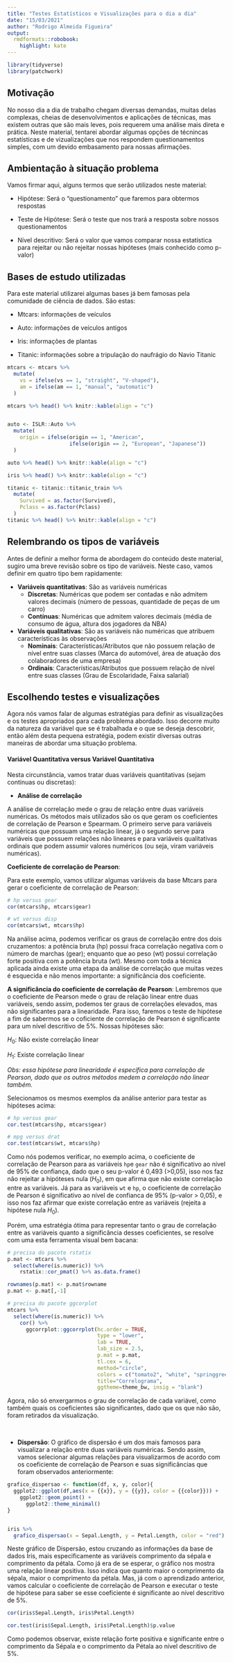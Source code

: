 ```yaml
---
title: "Testes Estatísticos e Visualizações para o dia a dia"
date: "15/03/2021"
author: "Rodrigo Almeida Figueira"
output:
  rmdformats::robobook:
    highlight: kate
---
```


```r
library(tidyverse)
library(patchwork)

```

## Motivação

No nosso dia a dia de trabalho chegam diversas demandas, muitas delas complexas, cheias de desenvolvimentos e aplicações de técnicas, mas existem outras que são mais leves, pois requerem uma análise mais direta e prática. Neste material, tentarei abordar algumas opções de técnincas estatísticas e de vizualizações que nos respondem questionamentos simples, com um devido embasamento para nossas afirmações.

## Ambientação à situação problema

Vamos firmar aqui, alguns termos que serão utilizados neste material:

- Hipótese: Será o "questionamento" que faremos para obtermos respostas

- Teste de Hipótese: Será o teste que nos trará a resposta sobre nossos questionamentos

- Nível descritivo: Será o valor que vamos comparar nossa estatística para rejeitar ou não rejeitar nossas hipóteses (mais conhecido como p-valor)

## Bases de estudo utilizadas

Para este material utilizarei algumas bases já bem famosas pela comunidade de ciência de dados. São estas:

- Mtcars: informações de veículos

- Auto: informações de veículos antigos

- Iris: informações de plantas

- Titanic: informações sobre a tripulação do naufrágio do Navio Titanic


```r
mtcars <- mtcars %>% 
  mutate(
    vs = ifelse(vs == 1, "straight", "V-shaped"),
    am = ifelse(am == 1, "manual", "automatic")
  )

mtcars %>% head() %>% knitr::kable(align = "c")


auto <- ISLR::Auto %>% 
  mutate(
    origin = ifelse(origin == 1, "American",
                    ifelse(origin == 2, "European", "Japanese"))
  )

auto %>% head() %>% knitr::kable(align = "c")

iris %>% head() %>% knitr::kable(align = "c")

titanic <- titanic::titanic_train %>% 
  mutate(
    Survived = as.factor(Survived),
    Pclass = as.factor(Pclass)
  )
titanic %>% head() %>% knitr::kable(align = "c")
```


## Relembrando os tipos de variáveis

Antes de definir a melhor forma de abordagem do conteúdo deste material, sugiro uma breve revisão sobre os tipo de variáveis. Neste caso, vamos definir em quatro tipo bem rapidamente:

- **Variáveis quantitativas**: São as variáveis numéricas
  * **Discretas**: Numéricas que podem ser contadas e não admitem valores decimais (número de pessoas, quantidade de peças de um carro)
  * **Contínuas**: Numéricas que admitem valores decimais (média de consumo de água, altura dos jogadores da NBA)

- **Variáveis qualitativas**: São as variáveis não numéricas que atribuem características às observações
  * **Nominais**: Características/Atributos que não possuem relação de nível entre suas classes (Marca do automóvel, área de atuação dos colaboradores de uma empresa)
  * **Ordinais**: Características/Atributos que possuem relação de nível entre suas classes (Grau de Escolaridade, Faixa salarial)


## Escolhendo testes e visualizações

Agora nós vamos falar de algumas estratégias para definir as visualizações e os testes apropriados para cada problema abordado. Isso decorre muito da natureza da variável que se é trabalhada e o que se deseja descobrir, então além desta pequena estratégia, podem existir diversas outras maneiras de abordar uma situação problema. 

#### Variável Quantitativa versus Variável Quantitativa

Nesta circunstância, vamos tratar duas variáveis quantitativas (sejam contínuas ou discretas):
  
- **Análise de correlação** 

A análise de correlação mede o grau de relação entre duas variáveis numéricas. Os métodos mais utilizados são os que geram os coeficientes de correlação de Pearson e Spearmam. O primeiro serve para variáveis numéricas que possuam uma relação linear, já o segundo serve para variáveis que possuem relações não lineares e para variáveis qualitativas ordinais que podem assumir valores numéricos (ou seja, viram variáveis numéricas).

  **Coeficiente de correlação de Pearson**: 

Para este exemplo, vamos utilizar algumas variáveis da base Mtcars para gerar o coeficiente de correlação de Pearson:

```r
# hp versus gear
cor(mtcars$hp, mtcars$gear)

# wt versus disp
cor(mtcars$wt, mtcars$hp)

```

Na análise acima, podemos verificar os graus de correlação entre dos dois cruzamentos: a potência bruta (hp) possui fraca correlação negativa com o número de marchas (gear); enquanto que ao peso (wt) possui correlação forte positiva com a potência bruta (wt). Mesmo com toda a técnica aplicada ainda existe uma etapa da análise de correlação que muitas vezes é esquecida e não menos importante: a significância dos coeficiente.

  **A significância do coeficiente de correlação de Pearson**: Lembremos que o coeficiente de Pearson mede o grau de relação linear entre duas variáveis, sendo assim, podemos ter graus de correlações elevados, mas não significantes para a linearidade. Para isso, faremos o teste de hipótese a fim de sabermos se o coficiente de correlação de Pearson é significante para um nível descritivo de 5%. Nossas hipóteses são:
  
  $H_0$: Não existe correlação linear
  
  $H_1:$ Existe correlação linear

*Obs: essa hipótese para linearidade é específica para correlação de Pearson, dado que os outros métodos medem a correlação não linear também.*

Selecionamos os mesmos exemplos da análise anterior para testar as hipóteses acima:

```r
# hp versus gear
cor.test(mtcars$hp, mtcars$gear)

# mpg versus drat
cor.test(mtcars$wt, mtcars$hp)
```

Como nós podemos verificar, no exemplo acima, o coeficiente de correlação de Pearson para as variáveis `hp`e `gear` não é significativo ao nível de 95% de confiança, dado que o seu p-valor é 0,493 (>0,05), isso nos faz não rejeitar a hipóteses nula ($H_0$), em que afirma que não existe correlação entre as variáveis. Já  para as variáveis `wt` e `hp`, o coeficiente de correlação de Pearson é significativo ao nível de confianca de 95% (p-valor > 0,05), e isso nos faz afirmar que existe correlação entre as variáveis (rejeita a hipótese nula $H_0$).

Porém, uma estratégia ótima para representar tanto o grau de correlação entre as variáveis quanto a significância desses coeficientes, se resolve com uma esta ferramenta visual bem bacana:


```r
# precisa do pacote rstatix
p.mat <- mtcars %>% 
  select(where(is.numeric)) %>%   
    rstatix::cor_pmat() %>% as.data.frame()

rownames(p.mat) <- p.mat$rowname
p.mat <- p.mat[,-1]

# precisa do pacote ggcorplot
mtcars %>%
  select(where(is.numeric)) %>% 
    cor() %>%
      ggcorrplot::ggcorrplot(hc.order = TRUE, 
                             type = "lower", 
                             lab = TRUE, 
                             lab_size = 2.5,
                             p.mat = p.mat,
                             tl.cex = 6,
                             method="circle", 
                             colors = c("tomato2", "white", "springgreen3"), 
                             title="Correlograma", 
                             ggtheme=theme_bw, insig = "blank")

```

Agora, não só enxergarmos o grau de correlação de cada variável, como também quais os coeficientes são significantes, dado que os que não são, foram retirados da visualização.

<br>

  - **Dispersão**: O gráfico de dispersão é um dos mais famosos para visualizar a relação entre duas variáveis numéricas. Sendo assim, vamos selecionar algumas relações para visualizarmos de acordo com os coeficiente de correlação de Pearson e suas significâncias que foram observados anteriormente:

```r

grafico_dispersao <- function(df, x, y, color){
  ggplot2::ggplot(df,aes(x = {{x}}, y = {{y}}, color = {{color}})) +
    ggplot2::geom_point() +
      ggplot2::theme_minimal()
}


iris %>% 
  grafico_dispersao(x = Sepal.Length, y = Petal.Length, color = "red")

```

Neste gráfico de Dispersão, estou cruzando as informações da base de dados Íris, mais especificamente as variáveis comprimento da sépala e comprimento da pétala. Como já era de se esperar, o gráfico nos mostra uma relação linear positiva. Isso indica que quanto maior o comprimento da sépala, maior o comprimento da pétala. Mas, já com o aprendizado anterior, vamos calcular o coeficiente de correlação de Pearson e executar o teste de hipótese para saber se esse coeficiente é significante ao nível descritivo de 5%.

```r

cor(iris$Sepal.Length, iris$Petal.Length)

cor.test(iris$Sepal.Length, iris$Petal.Length)$p.value

```

Como podemos observar, existe relação forte positiva e significante entre o comprimento da Sépala e o comprimento da Pétala ao nível descritivo de 5%.












